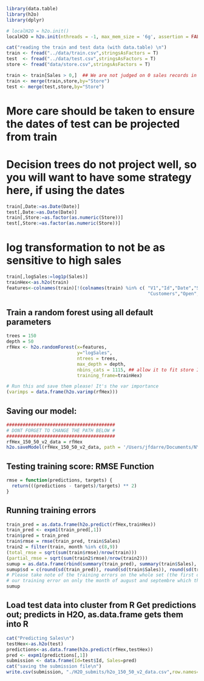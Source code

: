 ```r
library(data.table)  
library(h2o)
library(dplyr)

# localH2O = h2o.init()
localH2O = h2o.init(nthreads = -1, max_mem_size = '6g', assertion = FALSE)

cat("reading the train and test data (with data.table) \n")
train <- fread("../data/train.csv",stringsAsFactors = T)
test  <- fread("../data/test.csv",stringsAsFactors = T)
store <- fread("data/store.csv",stringsAsFactors = T)

train <- train[Sales > 0,]  ## We are not judged on 0 sales records in test set
train <- merge(train,store,by="Store")
test <- merge(test,store,by="Store")
```

# More care should be taken to ensure the dates of test can be projected from train
# Decision trees do not project well, so you will want to have some strategy here, if using the dates
```r
train[,Date:=as.Date(Date)]
test[,Date:=as.Date(Date)]
train[,Store:=as.factor(as.numeric(Store))]
test[,Store:=as.factor(as.numeric(Store))]
```

# log transformation to not be as sensitive to high sales
```r
train[,logSales:=log1p(Sales)]
trainHex<-as.h2o(train)
features<-colnames(train)[!(colnames(train) %in% c( "V1","Id","Date","Sales","logSales",
                                                    "Customers","Open","type","SH_IMM_MEAS"))]
```

## Train a random forest using all default parameters
```r
trees = 150
depth = 50
rfHex <- h2o.randomForest(x=features,
                          y="logSales", 
                          ntrees = trees, 
                          max_depth = depth,  
                          nbins_cats = 1115, ## allow it to fit store ID
                          training_frame=trainHex)
```

```r
# Run this and save them please! It's the var importance
(varimps = data.frame(h2o.varimp(rfHex)))
```

## Saving our model:
```r
########################################
# DONT FORGET TO CHANGE THE PATH BELOW #
########################################
rfHex_150_50_v2_data = rfHex
h2o.saveModel(rfHex_150_50_v2_data, path = '/Users/jfdarre/Documents/NYCDS/Project4/H2O_models_v2', force = FALSE)

```

## Testing training score: RMSE Function
```r
rmse = function(predictions, targets) {
  return(((predictions - targets)/targets) ** 2)
}
```

## Running training errors
```r
train_pred = as.data.frame(h2o.predict(rfHex,trainHex))
train_pred <- expm1(train_pred[,1])
train$pred = train_pred
train$rmse = rmse(train_pred, train$Sales)
train2 = filter(train, month %in% c(8,9))
(total_rmse = sqrt(sum(train$rmse)/nrow(train)))
(partial_rmse = sqrt(sum(train2$rmse)/nrow(train2)))
sumup = as.data.frame(rbind(summary(train_pred), summary(train$Sales), summary(train2$pred), summary(train2$Sales)))
sumup$sd = c(round(sd(train_pred)), round(sd(train$Sales)), round(sd(train2$pred)), round(sd(train2$Sales)))
# Please take note of the training errors on the whole set (the first one) and thesecond one is 
# our training error on only the month of august and septembre which the month of the test set
sumup
```

## Load test data into cluster from R Get predictions out; predicts in H2O, as.data.frame gets them into R
```r
cat("Predicting Sales\n")
testHex<-as.h2o(test)
predictions<-as.data.frame(h2o.predict(rfHex,testHex))
pred <- expm1(predictions[,1])
submission <- data.frame(Id=test$Id, Sales=pred)
cat("saving the submission file\n")
write.csv(submission, "./H2O_submits/h2o_150_50_v2_data.csv",row.names=F)
```
